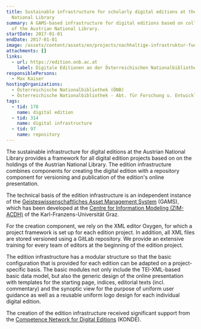 ```yaml
---
title: Sustainable infrastructure for scholarly digital editions at the Austrian
  National Library
summary: A GAMS-based infrastructure for digital editions based on collections
  of the Austrian National Library.
startDate: 2017-01-01
endDate: 2017-01-01
image: /assets/content/assets/en/projects/nachhaltige-infrastruktur-fuer-digitale-editionen-der-oesterreichischen-nationalbibliothek/de-screenshot.jpg
attachments: []
links:
  - url: https://edition.onb.ac.at
    label: Digitale Editionen an der Österreichischen Nationalbibliothek
responsiblePersons:
  - Max Kaiser
hostingOrganizations:
  - Österreichische Nationalbibliothek (ÖNB)
  - Österreichische Nationalbibliothek - Abt. für Forschung u. Entwicklung
tags:
  - tid: 178
    name: digital edition
  - tid: 314
    name: digital infrastructure
  - tid: 97
    name: repository
---
```

The sustainable infrastructure for digital editions at the Austrian National Library provides a framework for all digital edition projects based on on the holdings of the Austrian National Library. The edition infrastructure combines components for creating the digital edition with a repository component for versioning and publication of the edition's online presentation.

The technical basis of the edition infrastructure is an independent instance of the [Geisteswissenschaftliches Asset Management System](https://gams.uni-graz.at/) (GAMS), which has been developed at the [Centre for Information Modeling (ZIM-ACDH)](https://informationsmodellierung.uni-graz.at/) of the Karl-Franzens-Universität Graz.

For the creation component, we rely on the XML editor Oxygen, for which a project framework is set up for each edition project. In addition, all XML files are stored versioned using a GitLab repository. We provide an extensive training for every team of editors at the beginning of the edition project.

The edition infrastructure has a modular structure so that the basic configuration that is provided for each edition can be adapted on a project-specific basis. The basic modules not only include the TEI-XML-based basic data model, but also the generic design of the online presentation with templates for the starting page, indices, editorial texts (incl. commentary) and the synoptic view for the purpose of uniform user guidance as well as a reusable uniform logo design for each individual digital edition.

The creation of the edition infrastructure received significant support from the [Competence Network for Digital Editions](http://www.digitale-edition.at/) (KONDE).
